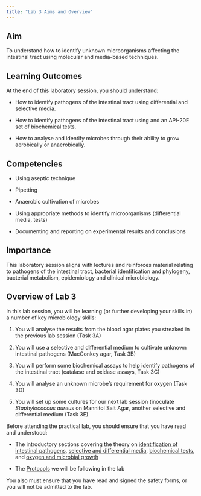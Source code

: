 ```yaml
---
title: "Lab 3 Aims and Overview"
---
```


## Aim

To understand how to identify unknown microorganisms affecting the intestinal tract using molecular and media-based techniques.


## Learning Outcomes

At the end of this laboratory session, you should understand:

*	How to identify pathogens of the intestinal tract using differential and selective media.

*	How to identify pathogens of the intestinal tract using and an API-20E set of biochemical tests.

*	How to analyse and identify microbes through their ability to grow aerobically or anaerobically.


## Competencies

* Using aseptic technique

* Pipetting

* Anaerobic cultivation of microbes

* Using appropriate methods to identify microorganisms (differential media, tests)

*	Documenting and reporting on experimental results and conclusions


## Importance

This laboratory session aligns with lectures and reinforces material relating to pathogens of the intestinal tract, bacterial identification and phylogeny, bacterial metabolism, epidemiology and clinical microbiology.

## Overview of Lab 3

In this lab session, you will be learning (or further developing your skills in) a number of key microbiology skills:

1. You will analyse the results from the blood agar plates you streaked in the previous lab session (Task 3A)

2. You will use a selective and differential medium to cultivate unknown intestinal pathogens (MacConkey agar, Task 3B)

3. You will perform some biochemical assays to help identify pathogens of the intestinal tract (catalase and oxidase assays, Task 3C)

4. You will analyse an unknown microbe's requirement for oxygen (Task 3D)

5. You will set up some cultures for our next lab session (inoculate <i>Staphylococcus aureus</i> on Mannitol Salt Agar, another selective and differential medium (Task 3E)

::: {.todo title="To prepare for Lab 3"}

Before attending the practical lab, you should ensure that you have read and understood:

* The introductory sections covering the theory on [identification of intestinal pathogens](./3intro1.qmd), [selective and differential media](./3intro2.qmd), [biochemical tests](./3intro4.qmd), and [oxygen and microbial growth](./1intro5.qmd)

* The [Protocols](./3protocols.qmd) we will be following in the lab

You also must ensure that you have read and signed the safety forms, or you will not be admitted to the lab.

:::